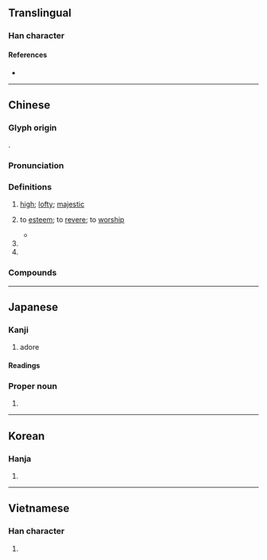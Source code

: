 {{also|祟}}
{{character info}}
==Translingual==

===Han character===
{{Han char|rn=46|rad=山|as=08|sn=11|four=22901|canj=UJMF|ids=⿱山宗}}

====References====
* {{Han ref|kx=0313.010|dkj=08152|dj=0613.170|hdz=10782.140|uh=5D07|ud=23815|bh=B152|bd=45394}}

----

==Chinese==
{{zh-forms|alt=崈}}

===Glyph origin===
{{Han etym}}
{{Han compound|山|宗|ls=psc|c1=s|c2=p|t1=mountain}}.

===Pronunciation===
{{zh-pron
|m=chóng
|m-s=
|c=sung4
|c-t=
|g=
|h=pfs=chhùng
|j=
|mb=
|md=cùng
|mn=chông/ml:chiông
|mn_note=chông - literary; chiông - vernacular
|mn-t=cong5
|w=3zon
|x=
|mc=y
|oc=y
|cat=a,v,pn
}}

===Definitions===
{{zh-hanzi}}

# [[high]]; [[lofty]]; [[majestic]]
#: {{zh-x|崇山峻嶺|high mountains and lofty peaks}}
# to [[esteem]]; to [[revere]]; to [[worship]]
#: {{zh-x|尊崇|to worship; to revere}}
#* {{zh-x|溫故 而 知 新，敦厚 以 崇禮。| He cherishes his old knowledge, and is continually acquiring new. He exerts an honest, generous earnestness, in the esteem and practice of all propriety.|ref=Liji}}
# {{zh-abbrev|崇明島}}
# {{surname|zh}}

===Compounds===
{{zh-der|崇崇|崇拜|崇高|崇敬|尊崇|崇尚|推崇|崇明|崇文門|崇義|崇左|崇州|崇仁|崇安|崇禮|崇川|崇信|崇陽|崇洋|崇山|崇奉|崇山峻嶺|戒奢崇儉|崇本抑末|崇德|崇節尚儉|崇文館|崇化厲俗|崇正黜邪|崇寧|崇儒|崇外|崇德報功|崇朝|崇祀|崇禎|廣崇|庶物崇拜|崇論宏議|崇飲|崇阿|崇閎|崇鑒|崇論閎議|崇崖|崇墉|峻嶺崇山|崇文總目|崇她社|惠崇|崇有論|推崇備至|登崇|隆崇|鄭崇履聲|欽崇}}

----

==Japanese==

===Kanji===
{{ja-kanji|grade=c|rs=山08}}

# adore

====Readings====
{{ja-readings
|goon=ずう
|kanon=しゅう, そう
|kanyoon=すう, す
|kun=たか-い, あが-める, たっと-ぶ}}

===Proper noun===
{{ja-pos|たかし|proper}}

# {{given name|ja|male|sort=たかし}}

----

==Korean==

===Hanja===
{{ko-hanja|hangeul=숭|rv=sung|mr=sung}}

# {{rfdef|ko|sort=山08}}

----

==Vietnamese==

===Han character===
{{vi-readings|reading=sùng, sồng, sung, xùng|rs=山08}}

# {{rfdef|vi|sort=山08}}